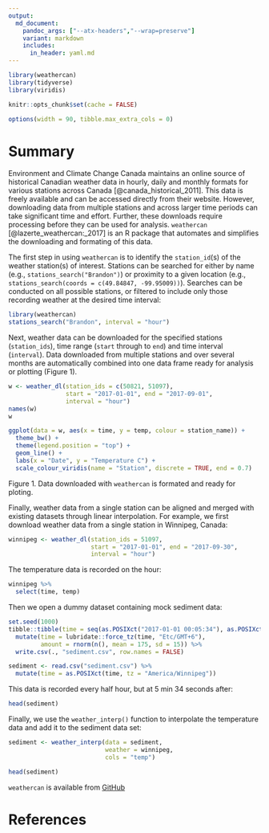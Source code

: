 ```yaml
---
output: 
  md_document:
    pandoc_args: ["--atx-headers","--wrap=preserve"]
    variant: markdown
    includes:
      in_header: yaml.md
---
```


```r
library(weathercan)
library(tidyverse)
library(viridis)

knitr::opts_chunk$set(cache = FALSE)

options(width = 90, tibble.max_extra_cols = 0)
```

# Summary

Environment and Climate Change Canada maintains an online source of historical Canadian weather data in hourly, daily and monthly formats for various stations across Canada [@canada_historical_2011]. This data is freely available and can be accessed directly from their website. However, downloading data from multiple stations and across larger time periods can take significant time and effort. Further, these downloads require processing before they can be used for analysis. `weathercan` [@lazerte_weathercan:_2017] is an R package that automates and simplifies the downloading and formating of this data. 

The first step in using `weathercan` is to identify the `station_id`(s) of the weather station(s) of interest. Stations can be searched for either by name (e.g., `stations_search("Brandon")`) or proximity to a given location (e.g., `stations_search(coords = c(49.84847, -99.95009))`). Searches can be conducted on all possible stations, or filtered to include only those recording weather at the desired time interval:

```r
library(weathercan)
stations_search("Brandon", interval = "hour")
```

Next, weather data can be downloaded for the specified stations (`station_ids`), time range (`start` through to `end`) and time interval (`interval`). Data downloaded from multiple stations and over several months are automatically combined into one data frame ready for analysis or plotting (Figure 1).

```r
w <- weather_dl(station_ids = c(50821, 51097), 
                start = "2017-01-01", end = "2017-09-01",
                interval = "hour")
names(w)
w
```

```r
ggplot(data = w, aes(x = time, y = temp, colour = station_name)) +
  theme_bw() +
  theme(legend.position = "top") +
  geom_line() +
  labs(x = "Date", y = "Temperature C") +
  scale_colour_viridis(name = "Station", discrete = TRUE, end = 0.7)
```
Figure 1. Data downloaded with `weathercan` is formated and ready for ploting.

Finally, weather data from a single station can be aligned and merged with existing datasets through linear interpolation. For example, we first download weather data from a single station in Winnipeg, Canada:

```r
winnipeg <- weather_dl(station_ids = 51097, 
                       start = "2017-01-01", end = "2017-09-30",
                       interval = "hour")
```

The temperature data is recorded on the hour:

```r
winnipeg %>%
  select(time, temp)
```

Then we open a dummy dataset containing mock sediment data:

```r
set.seed(1000)
tibble::tibble(time = seq(as.POSIXct("2017-01-01 00:05:34"), as.POSIXct("2017-09-30"), by = "30 min")) %>%
  mutate(time = lubridate::force_tz(time, "Etc/GMT+6"),
         amount = rnorm(n(), mean = 175, sd = 15)) %>%
  write.csv(., "sediment.csv", row.names = FALSE)
```

```r
sediment <- read.csv("sediment.csv") %>%
  mutate(time = as.POSIXct(time, tz = "America/Winnipeg"))
```

This data is recorded every half hour, but at 5 min 34 seconds after:
```r
head(sediment)
```

Finally, we use the `weather_interp()` function to interpolate the temperature data and add it to the sediment data set:

```r
sediment <- weather_interp(data = sediment, 
                           weather = winnipeg, 
                           cols = "temp")
```

```r
head(sediment)
```


`weathercan` is available from [GitHub](https://github.com/steffilazerte/weathercan)


# References
